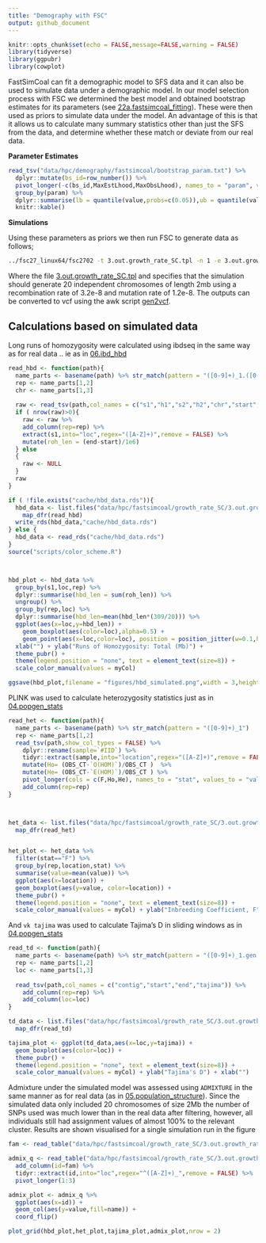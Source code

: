 ```yaml
---
title: "Demography with FSC"
output: github_document
---
```


```r
knitr::opts_chunk$set(echo = FALSE,message=FALSE,warning = FALSE)
library(tidyverse)
library(ggpubr)
library(cowplot)
```

FastSimCoal can fit a demographic model to SFS data and it can also be used to simulate data under a demographic model.  In our model selection process with FSC we determined the best model and obtained bootstrap estimates for its parameters (see [22a.fastsimcoal_fitting](22a.fastsimcoal_fitting.md)).  These were then used as priors to simulate data under the model.  An advantage of this is that it allows us to calculate many summary statistics other than just the SFS from the data, and determine whether these match or deviate from our real data. 

**Parameter Estimates**

```r
read_tsv("data/hpc/demography/fastsimcoal/bootstrap_param.txt") %>%
  dplyr::mutate(bs_id=row_number()) %>% 
  pivot_longer(-c(bs_id,MaxEstLhood,MaxObsLhood), names_to = "param", values_to = "value") %>% 
  group_by(param) %>% 
  dplyr::summarise(lb = quantile(value,probs=c(0.05)),ub = quantile(value,probs=c(0.95))) %>% 
  knitr::kable()
```

**Simulations**

Using these parameters as priors we then run FSC to generate data as follows;

```bash
../fsc27_linux64/fsc2702 -t 3.out.growth_rate_SC.tpl -n 1 -e 3.out.growth_rate_SC.est  -E 10 -G x -c 0
```

Where the file [3.out.growth_rate_SC.tpl](data/hpc/fastsimcoal/growth_rate_SC/3.out.growth_rate_SC.tpl) and specifies that the simulation should generate 20 independent chromosomes of length 2mb using a recombination rate of 3.2e-8 and mutation rate of 1.2e-8.  The outputs can be converted to vcf using the awk script [gen2vcf](data/hpc/fastsimcoal/gen2vcf.awk). 


## Calculations based on simulated data

Long runs of homozygosity were calculated using ibdseq in the same way as for real data .. ie as in [06.ibd_hbd](06.ibd_hbd.md)

```r
read_hbd <- function(path){
  name_parts <- basename(path) %>% str_match(pattern = "([0-9]+)_1.([0-9]+)")
  rep <- name_parts[1,2]
  chr <- name_parts[1,3]
  
  raw <- read_tsv(path,col_names = c("s1","h1","s2","h2","chr","start","end","LOD"),show_col_types = FALSE) 
  if ( nrow(raw)>0){
    raw <- raw %>% 
    add_column(rep=rep) %>% 
    extract(s1,into="loc",regex="([A-Z]+)",remove = FALSE) %>% 
    mutate(roh_len = (end-start)/1e6)
  } else 
  {
    raw <- NULL
  }
  raw
}

if ( !file.exists("cache/hbd_data.rds")){
  hbd_data <- list.files("data/hpc/fastsimcoal/growth_rate_SC/3.out.growth_rate_SC/ibdseq/","*.hbd",full.names = TRUE) %>%
    map_dfr(read_hbd)
  write_rds(hbd_data,"cache/hbd_data.rds")
} else {
  hbd_data <- read_rds("cache/hbd_data.rds")
}
source("scripts/color_scheme.R")



hbd_plot <- hbd_data %>% 
  group_by(s1,loc,rep) %>% 
  dplyr::summarise(hbd_len = sum(roh_len)) %>% 
  ungroup() %>% 
  group_by(rep,loc) %>% 
  dplyr::summarise(hbd_len=mean(hbd_len*(309/20))) %>% 
  ggplot(aes(x=loc,y=hbd_len)) + 
    geom_boxplot(aes(color=loc),alpha=0.5) +
    geom_point(aes(x=loc,color=loc), position = position_jitter(w=0.1,h=0)) + 
  xlab("") + ylab("Runs of Homozygosity: Total (Mb)") +
  theme_pubr() +
  theme(legend.position = "none", text = element_text(size=8)) +
  scale_color_manual(values = myCol)

ggsave(hbd_plot,filename = "figures/hbd_simulated.png",width = 3,height = 3)
```


PLINK was used to calculate heterozygosity statistics just as in [04.popgen_stats](04.popgen_stats.md)

```r
read_het <- function(path){
  name_parts <- basename(path) %>% str_match(pattern = "([0-9]+)_1")
  rep <- name_parts[1,2]
  read_tsv(path,show_col_types = FALSE) %>% 
    dplyr::rename(sample=`#IID`) %>% 
    tidyr::extract(sample,into="location",regex="([A-Z]+)",remove = FALSE) %>% 
    mutate(Ho= (OBS_CT-`O(HOM)`)/OBS_CT )  %>% 
    mutate(He= (OBS_CT-`E(HOM)`)/OBS_CT ) %>% 
    pivot_longer(cols = c(F,Ho,He), names_to = "stat", values_to = "value") %>% 
    add_column(rep=rep)
}



het_data <- list.files("data/hpc/fastsimcoal/growth_rate_SC/3.out.growth_rate_SC/plink2/","*.het",full.names = TRUE) %>% 
  map_dfr(read_het)


het_plot <- het_data %>% 
  filter(stat=="F") %>% 
  group_by(rep,location,stat) %>% 
  summarise(value=mean(value)) %>% 
  ggplot(aes(x=location)) + 
  geom_boxplot(aes(y=value, color=location)) + 
  theme_pubr() +
  theme(legend.position = "none", text = element_text(size=8)) +
  scale_color_manual(values = myCol) + ylab("Inbreeding Coefficient, F") + xlab("")
```



And `vk tajima` was used to calculate Tajima's D in sliding windows as in [04.popgen_stats](04.popgen_stats.md)

```r
read_td <- function(path){
  name_parts <- basename(path) %>% str_match(pattern = "([0-9]+)_1.gen.vcf.gz_([A-Z]+)")
  rep <- name_parts[1,2]
  loc <- name_parts[1,3]
  
  read_tsv(path,col_names = c("contig","start","end","tajima")) %>% 
    add_column(rep=rep) %>% 
    add_column(loc=loc)
}

td_data <- list.files("data/hpc/fastsimcoal/growth_rate_SC/3.out.growth_rate_SC/tajima/","*.td",full.names = TRUE) %>% 
  map_dfr(read_td)

tajima_plot <- ggplot(td_data,aes(x=loc,y=tajima)) + 
  geom_boxplot(aes(color=loc)) + 
  theme_pubr() +
  theme(legend.position = "none", text = element_text(size=8)) +
  scale_color_manual(values = myCol) + ylab("Tajima's D") + xlab("")
```

Admixture under the simulated model was assessed using `ADMIXTURE` in the same manner as for real data (as in [05.population_structure](05.population_structure.md)). Since the simulated data only included 20 chromosomes of size 2Mb the number of SNPs used was much lower than in the real data after filtering, however, all individuals still had assignment values of almost 100% to the relevant cluster. Results are shown visualised for a single simulation run in the figure

```r

fam <- read_table("data/hpc/fastsimcoal/growth_rate_SC/3.out.growth_rate_SC/admixture/1_1.fam",col_names = FALSE) %>% pull(X2)

admix_q <- read_table("data/hpc/fastsimcoal/growth_rate_SC/3.out.growth_rate_SC/admixture/1_1_prune.3.Q",col_names = c("C1","C2","C3")) %>% 
  add_column(id=fam) %>% 
  tidyr::extract(id,into="loc",regex="^([A-Z]+)_",remove = FALSE) %>% 
  pivot_longer(1:3)

admix_plot <- admix_q %>% 
  ggplot(aes(x=id)) +
  geom_col(aes(y=value,fill=name)) +
  coord_flip()

```


```r
plot_grid(hbd_plot,het_plot,tajima_plot,admix_plot,nrow = 2)
```

